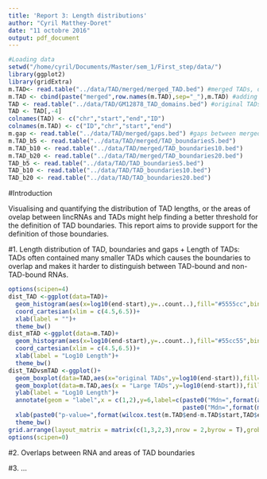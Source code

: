 ```yaml
---
title: 'Report 3: Length distributions'
author: "Cyril Matthey-Doret"
date: "11 octobre 2016"
output: pdf_document
---
```


```r
#Loading data
setwd("/home/cyril/Documents/Master/sem_1/First_step/data/")
library(ggplot2)
library(gridExtra)
m.TAD<- read.table("../data/TAD/merged/merged_TAD.bed") #merged TADs, or "Large TADs"
m.TAD <- cbind(paste("merged",row.names(m.TAD),sep="_"),m.TAD) #adding arbitrary ID to TADs just in case
TAD <- read.table("../data/TAD/GM12878_TAD_domains.bed") #original TADs, high number of overlapping domains
TAD <- TAD[,-4]
colnames(TAD) <- c("chr","start","end","ID")
colnames(m.TAD) <- c("ID","chr","start","end")
m.gap <- read.table("../data/TAD/merged/gaps.bed") #gaps between merged TADs
m.TAD_b5 <- read.table("../data/TAD/merged/TAD_boundaries5.bed")
m.TAD_b10 <- read.table("../data/TAD/merged/TAD_boundaries10.bed")
m.TAD_b20 <- read.table("../data/TAD/merged/TAD_boundaries20.bed")
TAD_b5 <- read.table("../data/TAD/TAD_boundaries5.bed")
TAD_b10 <- read.table("../data/TAD/TAD_boundaries10.bed")
TAD_b20 <- read.table("../data/TAD/TAD_boundaries20.bed")
```

#Introduction

Visualising and quantifying the distribution of TAD lengths, or the areas of ovelap between lincRNAs and TADs might help finding a better threshold for the definition of TAD boundaries. This report aims to provide support for the definition of those boundaries.

#1. Length distribution of TAD, boundaries and gaps
   + Length of TADs:
   TADs often contained many smaller TADs which causes the boundaries to overlap and makes it harder to distinguish between TAD-bound and non-TAD-bound RNAs. 
   
```r

options(scipen=4)
dist_TAD <-ggplot(data=TAD)+
  geom_histogram(aes(x=log10(end-start),y=..count..),fill="#5555cc",bins = 30)+
  coord_cartesian(xlim = c(4.5,6.5))+
  xlab(label = "")+
  theme_bw()
dist_mTAD <-ggplot(data=m.TAD)+
  geom_histogram(aes(x=log10(end-start),y=..count..),fill="#55cc55",bins = 30)+
  coord_cartesian(xlim = c(4.5,6.5))+
  xlab(label = "Log10 Length")+
  theme_bw()
dist_TADvsmTAD <-ggplot()+
  geom_boxplot(data=TAD,aes(x="original TADs",y=log10(end-start)),fill="#5555cc",notch = T)+
  geom_boxplot(data=m.TAD,aes(x = "Large TADs",y=log10(end-start)),fill="#55cc55",notch = T)+
  ylab(label = "Log10 Length")+
  annotate(geom = "label",x = c(1,2),y=6,label=c(paste0("Mdn=",format(as.numeric(median(m.TAD$end-m.TAD$start)),scientific=T)),
                                                 paste0("Mdn=",format(median(TAD$end-TAD$start),scientific = T))))+
  xlab(paste0("p-value=",format(wilcox.test(m.TAD$end-m.TAD$start,TAD$end-TAD$start)$p.value,digits=2)))+
  theme_bw()
grid.arrange(layout_matrix = matrix(c(1,3,2,3),nrow = 2,byrow = T),grobs = list(dist_TAD,dist_mTAD,dist_TADvsmTAD))
options(scipen=0)

```


#2. Overlaps between RNA and areas of TAD boundaries

#3. ...